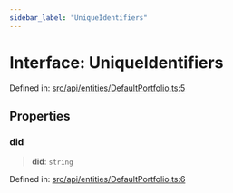 ```yaml
---
sidebar_label: "UniqueIdentifiers"
---
```


# Interface: UniqueIdentifiers

Defined in: [src/api/entities/DefaultPortfolio.ts:5](https://github.com/PolymeshAssociation/polymesh-sdk/blob/bee6a2fe7a8ce5db42a6982e793782182cde2153/src/api/entities/DefaultPortfolio.ts#L5)

## Properties

### did

> **did**: `string`

Defined in: [src/api/entities/DefaultPortfolio.ts:6](https://github.com/PolymeshAssociation/polymesh-sdk/blob/bee6a2fe7a8ce5db42a6982e793782182cde2153/src/api/entities/DefaultPortfolio.ts#L6)

